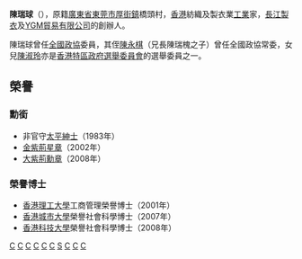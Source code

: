 {{Infobox officeholder
| honorific-prefix = [[博士|Dr]] [[尊敬的#香港|The Honourable]] 
| name= Chan Sui-kau<br>陳瑞球
| honorific-suffix = 博士
|image = [[File:陳瑞球，1926-2018.jpg|250px]]
|birth_date = {{Birth date|1926|10|22}}
|birth_place   = {{ROC-1912}}[[廣東省|廣東省]][[東莞市|東莞市]]
|death_date     = {{death date and age|2018|3|27|1926|10|22}}
|death_place    = {{HKG}}
|nationality   = {{CHN-HKG}}
|occupation    =YGM貿易主席
|spouse        =
|party         = 
}}

'''陳瑞球'''{{大紫荊}}{{GBSHK}}{{OBE}}{{JP}}（{{bd|1926年|10月22日|2018年|3月27日|catIdx=Chan}}），原籍[[廣東省|廣東省]][[東莞市|東莞市]][[厚街鎮|厚街鎮]]橋頭村，[[香港|香港]]紡織及製衣業[[工業|工業]]家，[[長江製衣|長江製衣]]及[[YGM貿易有限公司|YGM貿易有限公司]]的創辦人。

陳瑞球曾任[[全國政協|全國政協]]委員，其侄[[陳永棋|陳永棋]]（兄長陳瑞槐之子）曾任全國政協常委，女兒[[陳淑玲|陳淑玲]]亦是[[選舉委員會_(香港)|香港特區政府選舉委員會]]的選舉委員之一。

==榮譽==
===勳銜===
*非官守[[太平紳士|太平紳士]]（1983年）
*[[金紫荊星章|金紫荊星章]]（2002年）
*[[大紫荊勳章|大紫荊勳章]]（2008年）

===榮譽博士===
*[[香港理工大學|香港理工大學]]工商管理榮譽博士（2001年）
*[[香港城市大學|香港城市大學]]榮譽社會科學博士（2007年）
*[[香港科技大學|香港科技大學]]榮譽社會科學博士（2008年）

{{HK-bio-stub}}
{{大紫荊勳章}}

[[Category:香港大紫荊勳賢|C]]
[[Category:獲頒授香港金紫荊星章者|C]]
[[Category:香港商人|C]]
[[Category:香港東莞人|C]]
[[Category:東莞人|C]]
[[Category:OBE勳銜|C]]
[[Category:陳姓|S]]
[[Category:香港城市大學榮譽博士|C]]
[[Category:香港理工大學榮譽博士|C]]
[[Category:香港科技大學榮譽博士|C]]